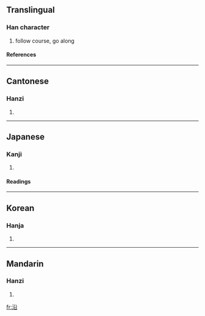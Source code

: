 ==Translingual==
===Han character===
{{Han char|rn=85|rad=水|as=05|sn=8|four=3816<sub>0</sub>|canj=水金口 (ECR), 水竹弓口 (EHNR)}}
# follow course, go along
====References====
{{Han ref|kx=0614.130|dkj=17260|dj=1008.040|hdz=31590.040|uh=6CBF|ud=27839|bh=AA75|bd=43637}}

----
==Cantonese==
===Hanzi===
{{yue-hanzi|jyut=|y=yun4}}
# {{defn|Cantonese}}

----
==Japanese==
===Kanji===
{{ja-kanji|grade=|rs=水05}}
# {{defn|Japanese}} 
====Readings====
{{ja-readings|on=[[えん]] (en)|kun=[[そう]] (sou)}}

----
==Korean==
===Hanja===
{{ko-hanja|hangeul=연|eumhun=|rv=yeon|mr=yŏn|y=eyn}}
# {{defn|Korean}}

----
==Mandarin==
===Hanzi===
{{cmn-hanzi|pin=[[yán]] (yan2), [[yàn]] (yan4)|wg=yen<sup>2</sup>, yen<sup>4</sup>}}
# {{defn|Mandarin}}

[[fr:沿]]